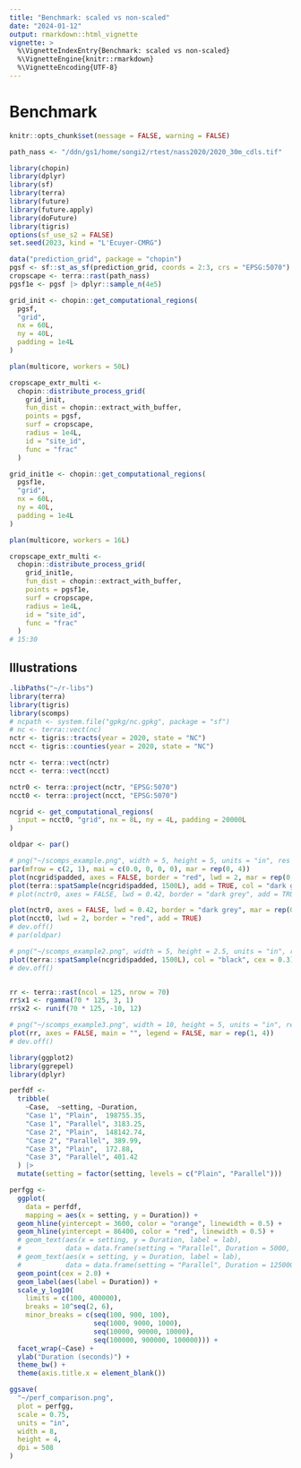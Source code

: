 ```yaml
---
title: "Benchmark: scaled vs non-scaled"
date: "2024-01-12"
output: rmarkdown::html_vignette
vignette: >
  %\VignetteIndexEntry{Benchmark: scaled vs non-scaled}
  %\VignetteEngine{knitr::rmarkdown}
  %\VignetteEncoding{UTF-8}
---
```



# Benchmark

```r
knitr::opts_chunk$set(message = FALSE, warning = FALSE)

```

```r
path_nass <- "/ddn/gs1/home/songi2/rtest/nass2020/2020_30m_cdls.tif"
```

```r
library(chopin)
library(dplyr)
library(sf)
library(terra)
library(future)
library(future.apply)
library(doFuture)
library(tigris)
options(sf_use_s2 = FALSE)
set.seed(2023, kind = "L'Ecuyer-CMRG")
```


```r
data("prediction_grid", package = "chopin")
pgsf <- sf::st_as_sf(prediction_grid, coords = 2:3, crs = "EPSG:5070")
cropscape <- terra::rast(path_nass)
pgsf1e <- pgsf |> dplyr::sample_n(4e5)
```

```r
grid_init <- chopin::get_computational_regions(
  pgsf,
  "grid",
  nx = 60L,
  ny = 40L,
  padding = 1e4L
)

plan(multicore, workers = 50L)

cropscape_extr_multi <-
  chopin::distribute_process_grid(
    grid_init,
    fun_dist = chopin::extract_with_buffer,
    points = pgsf,
    surf = cropscape,
    radius = 1e4L,
    id = "site_id",
    func = "frac"
  )

```


```r
grid_init1e <- chopin::get_computational_regions(
  pgsf1e,
  "grid",
  nx = 60L,
  ny = 40L,
  padding = 1e4L
)

plan(multicore, workers = 16L)

cropscape_extr_multi <-
  chopin::distribute_process_grid(
    grid_init1e,
    fun_dist = chopin::extract_with_buffer,
    points = pgsf1e,
    surf = cropscape,
    radius = 1e4L,
    id = "site_id",
    func = "frac"
  )
# 15:30
```


## Illustrations
```r
.libPaths("~/r-libs")
library(terra)
library(tigris)
library(scomps)
# ncpath <- system.file("gpkg/nc.gpkg", package = "sf")
# nc <- terra::vect(nc)
nctr <- tigris::tracts(year = 2020, state = "NC")
ncct <- tigris::counties(year = 2020, state = "NC")

nctr <- terra::vect(nctr)
ncct <- terra::vect(ncct)

nctr0 <- terra::project(nctr, "EPSG:5070")
ncct0 <- terra::project(ncct, "EPSG:5070")

ncgrid <- get_computational_regions(
  input = ncct0, "grid", nx = 8L, ny = 4L, padding = 20000L
)

oldpar <- par()

# png("~/scomps_example.png", width = 5, height = 5, units = "in", res = 508)
par(mfrow = c(2, 1), mai = c(0.0, 0, 0, 0), mar = rep(0, 4))
plot(ncgrid$padded, axes = FALSE, border = "red", lwd = 2, mar = rep(0, 4))
plot(terra::spatSample(ncgrid$padded, 1500L), add = TRUE, col = "dark grey", cex = 0.3)
# plot(nctr0, axes = FALSE, lwd = 0.42, border = "dark grey", add = TRUE)

plot(nctr0, axes = FALSE, lwd = 0.42, border = "dark grey", mar = rep(0, 4))
plot(ncct0, lwd = 2, border = "red", add = TRUE)
# dev.off()
# par(oldpar)

# png("~/scomps_example2.png", width = 5, height = 2.5, units = "in", res = 508)
plot(terra::spatSample(ncgrid$padded, 1500L), col = "black", cex = 0.3)
# dev.off()


rr <- terra::rast(ncol = 125, nrow = 70)
rr$x1 <- rgamma(70 * 125, 3, 1)
rr$x2 <- runif(70 * 125, -10, 12)

# png("~/scomps_example3.png", width = 10, height = 5, units = "in", res = 508)
plot(rr, axes = FALSE, main = "", legend = FALSE, mar = rep(1, 4))
# dev.off()
```

```r
library(ggplot2)
library(ggrepel)
library(dplyr)

perfdf <-
  tribble(
    ~Case,  ~setting, ~Duration,
    "Case 1", "Plain",  198755.35,
    "Case 1", "Parallel", 3183.25,
    "Case 2", "Plain",  148142.74,
    "Case 2", "Parallel", 389.99,
    "Case 3", "Plain",  172.88,
    "Case 3", "Parallel", 401.42
  ) |>
  mutate(setting = factor(setting, levels = c("Plain", "Parallel")))

perfgg <-
  ggplot(
    data = perfdf,
    mapping = aes(x = setting, y = Duration)) +
  geom_hline(yintercept = 3600, color = "orange", linewidth = 0.5) +
  geom_hline(yintercept = 86400, color = "red", linewidth = 0.5) +
  # geom_text(aes(x = setting, y = Duration, label = lab),
  #           data = data.frame(setting = "Parallel", Duration = 5000, lab = "1 hour")) +
  # geom_text(aes(x = setting, y = Duration, label = lab),
  #           data = data.frame(setting = "Parallel", Duration = 125000, lab = "1 day")) +
  geom_point(cex = 2.0) +
  geom_label(aes(label = Duration)) +
  scale_y_log10(
    limits = c(100, 400000),
    breaks = 10^seq(2, 6),
    minor_breaks = c(seq(100, 900, 100),
                     seq(1000, 9000, 1000),
                     seq(10000, 90000, 10000),
                     seq(100000, 900000, 100000))) +
  facet_wrap(~Case) +
  ylab("Duration (seconds)") +
  theme_bw() +
  theme(axis.title.x = element_blank())

ggsave(
  "~/perf_comparison.png",
  plot = perfgg,
  scale = 0.75,
  units = "in",
  width = 8,
  height = 4,
  dpi = 508
)



```